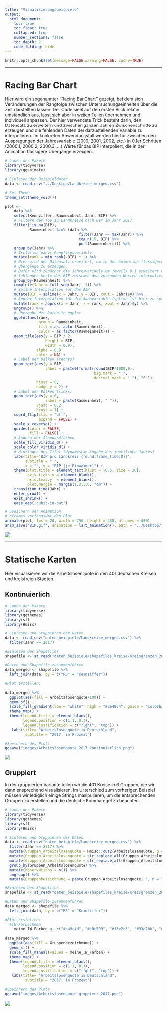 ```yaml
---
title: "Visualisierungsbeispiele"
output:
  html_document:
    toc: true
    toc_float: true
    collapsed: true
    number_sections: false
    toc_depth: 2
    code_folding: hide
---
```




```r
knitr::opts_chunk$set(message=FALSE,warning=FALSE, cache=TRUE)
```

---- 

# Racing Bar Chart

Hier wird ein sogenannter "Racing Bar Chart" gezeigt, bei dem sich Veränderungen
der Rangfolge zwischen Untersuchungseinheiten über die Zeit darstellten lassen.
Der Code sieht auf den ersten Blick relativ umständlich aus, lässt sich aber in
weiten Teilen übernehmen und individuell anpassen. Der hier verwendete Trick 
besteht darin, den Datensatz zu erweitern und zwischen ganzen Jahren 
Zwischenschritte zu erzeugen und die fehlenden Daten der darzustellenden 
Variable zu interpolieren. Im konkreten Anwendungsfall werden hierfür zwischen
den Ausprägungen der Jahresvariable (2000, 2001, 2002, etc.) in 0.1er Schritten
(2000.1, 2000.2, 2000.3, ...) Werte für das BIP interpoliert, die in der 
Animation flüssigere Übergänge erzeugen.

```r
# Laden der Pakete
library(tidyverse)
library(gganimate)

# Einlesen der Beispieldaten
data <- read_csv("../Desktop/Landkreise_merged.csv")

# Set Theme
theme_set(theme_void())

plot <-
    data %>%
    select(Kennziffer, Raumeinheit, Jahr, BIP) %>%
    # Filtern der Top 15 Landkreise nach BIP im Jahr 2017
    filter(!is.na(BIP),
           Raumeinheit %in% (data %>%
                                 filter(Jahr == max(Jahr)) %>%
                                 top_n(15, BIP) %>%
                                 pull(Raumeinheit))) %>%
    group_by(Jahr) %>%
    # Erstellen einer Rangfolgevariable
    mutate(rank = min_rank(-BIP) * 1) %>%
    # Hier wird der Datensatz erweitert, um in der Animation flüssigere
    # Übergänge zu erzeugen.
    # Dafür wird zünächst die Jahresvariable um jeweils 0.1 erweitert und die
    # fehlenden Werte des BIP zwischen den vorhanden Werten interpoliert
    group_by(Raumeinheit) %>%
    complete(Jahr = full_seq(Jahr, .1)) %>%
    # Spline Interpolation für das BIP
    mutate(BIP = spline(x = Jahr, y = BIP, xout = Jahr)$y) %>%
    # Approx Interpolation für die Rangvariable (spline ist hier zu sprunghaft)
    mutate(rank = approx(x = Jahr, y = rank, xout = Jahr)$y) %>%
    ungroup() %>%
    # Übergabe der Daten in ggplot
    ggplot(aes(rank,
               group = Raumeinheit,
               fill = as.factor(Raumeinheit),
               color = as.factor(Raumeinheit))) +
    geom_tile(aes(y = BIP / 2,
                  height = BIP,
                  width = 0.9),
              alpha = 0.8,
              color = NA) +
    # Label der Balken (rechts)
    geom_text(aes(y = BIP,
                  label = paste0(format(round(BIP*1000,0),
                                        big.mark = ".",
                                        decimal.mark = ","), "€")),
              hjust = 0,
              nudge_y = 2) +
    # Label der Balken (links)
    geom_text(aes(y = 0,
                  label = paste(Raumeinheit, " ")),
              vjust = 0.2,
              hjust = 1) +
    coord_flip(clip = "off",
               expand = FALSE) +
    scale_x_reverse() +
    guides(color = FALSE,
           fill = FALSE) +
    # Ändern der Standardfarben
    scale_fill_viridis_d() +
    scale_color_viridis_d() +
    # Hinzfügen des Titel (dynamische Angabe des jeweiligen Jahres)
    labs(title='BIP pro Landkreis {round(frame_time,0)}',
         subtitle = " ",
         x = "", y = "BIP (je Einwohner)") +
    theme(plot.title = element_text(hjust = -0.5, size = 20),
          axis.ticks.y = element_blank(),
          axis.text.y  = element_blank(),
          plot.margin = margin(1,2,1,6, "cm")) +
    transition_time(Jahr) +
    enter_grow() +
    exit_shrink() +
    ease_aes('cubic-in-out')

# Speichern der Animation
# nframes verlangsamt den Plot
animate(plot, fps = 20, width = 750, height = 450, nframes = 400)
anim_save('BIP.gif', animation = last_animation(), path = "../Desktop/")
```

![](images/BIP.gif)

---- 

# Statische Karten

Hier visualisieren wir die Arbeitslosenquote in den 401 deutschen Kreisen und kreisfreien Städten.

## Kontinuierlich

```r
# Laden der Pakete
library(tidyverse)
library(ggthemes)
library(sf)
library(Hmisc)

# Einlesen und Gruppieren der Daten
data <- read_csv("daten_beispiele/Landkreise_merged.csv") %>% 
  filter(Jahr == 2017)

#Einlesen des Shapefiles
shapefile <- st_read("daten_beispiele/shapefiles_kreise/Kreisgrenzen_2017_mit_Einwohnerzahl.shp")

#Daten und Shapefile zusammenführen
data_merged <- shapefile %>% 
  left_join(data, by = c("RS" = "Kennziffer")) 

#Plot erstellen:
    
data_merged %>% 
  ggplot(aes(fill = Arbeitslosenquote/100)) +
  geom_sf() +
  scale_fill_gradient(low = "white", high = "#2e4964", guide = "colorbar", labels = scales::percent_format(accuracy = 2)) +
  theme_map() +
  theme(legend.title = element_blank(),
        legend.position = c(1.1, 0.3),
        legend.justification = c("right", "top")) +
   labs(title= "Arbeitslosenquote in Deutschland",
         subtitle = "2017, in Prozent")

#Speichern des Plots
ggsave("images/Arbeitslosenquote_2017_kontinuierlich.png")

```

![](images/Arbeitslosenquote_2017_kontinuierlich.png)

## Gruppiert

In der gruppierten Variante teilen wir die 401 Kreise in 6 Gruppen, die wir dann ensprechend visualisieren. Im Unterschied zum vorherigen Beispiel müssen wir lediglich einige Strings manipulieren, um die entsprechenden Gruppen zu erstellen und die deutsche Kommaregel zu beachten.

```r
# Laden der Pakete
library(tidyverse)
library(ggthemes)
library(sf)
library(Hmisc)

# Einlesen und Gruppieren der Daten
data <- read_csv("daten_beispiele/Landkreise_merged.csv") %>% 
  filter(Jahr == 2017) %>% 
  mutate(Gruppen_Arbeitslosenquote = Hmisc::cut2(Arbeitslosenquote, g = 6)) %>% 
  mutate(Gruppen_Arbeitslosenquote = str_replace_all(Gruppen_Arbeitslosenquote, "\\,", " -")) %>% 
  mutate(Gruppen_Arbeitslosenquote = str_replace_all(Gruppen_Arbeitslosenquote, "\\.", "\\,")) %>% 
  group_by(Gruppen_Arbeitslosenquote) %>% 
  mutate(observations = n()) %>% 
  ungroup() %>% 
  mutate(Gruppenbezeichnung = paste(Gruppen_Arbeitslosenquote, ", n = ", observations, sep = ""))

#Einlesen des Shapefiles
shapefile <- st_read("daten_beispiele/shapefiles_kreise/Kreisgrenzen_2017_mit_Einwohnerzahl.shp")

#Daten und Shapefile zusammenführen
data_merged <- shapefile %>% 
  left_join(data, by = c("RS" = "Kennziffer")) 

#Plot erstellen:
  #IW-Farbschema 
    meine_IW_Farben <- c("#ca9c4d", "#e0c599", "#f3e2c5", "#93a7bb", "#748a9d", "#2e4964")
    
data_merged %>% 
  ggplot(aes(fill = Gruppenbezeichnung)) +
  geom_sf() +
  scale_fill_manual(values = meine_IW_Farben) +
  theme_map() +
  theme(legend.title = element_blank(),
        legend.position = c(1.1, 0.3),
        legend.justification = c("right", "top")) +
   labs(title= "Arbeitslosenquote in Deutschland",
         subtitle = "2017, in Prozent")

#Speichern des Plots
ggsave("images/Arbeitslosenquote_gruppiert_2017.png")
```

![](images/Arbeitslosenquote_gruppiert_2017.png)
